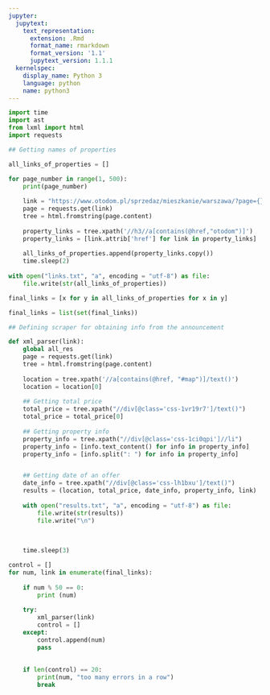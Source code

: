 ```yaml
---
jupyter:
  jupytext:
    text_representation:
      extension: .Rmd
      format_name: rmarkdown
      format_version: '1.1'
      jupytext_version: 1.1.1
  kernelspec:
    display_name: Python 3
    language: python
    name: python3
---
```


```python
import time
import ast
from lxml import html
import requests
```

```python
## Getting names of properties

all_links_of_properties = []

for page_number in range(1, 500):
    print(page_number)
    
    link = "https://www.otodom.pl/sprzedaz/mieszkanie/warszawa/?page={}".format(page_number)
    page = requests.get(link)
    tree = html.fromstring(page.content)
    
    property_links = tree.xpath('//h3//a[contains(@href,"otodom")]')
    property_links = [link.attrib['href'] for link in property_links]
    
    all_links_of_properties.append(property_links.copy())
    time.sleep(2)
    
with open("links.txt", "a", encoding = "utf-8") as file:
    file.write(str(all_links_of_properties))

```

```python
final_links = [x for y in all_links_of_properties for x in y]
```

```python
final_links = list(set(final_links))
```

```python
## Defining scraper for obtaining info from the announcement

def xml_parser(link):
    global all_res
    page = requests.get(link)
    tree = html.fromstring(page.content)
    
    location = tree.xpath('//a[contains(@href, "#map")]/text()')
    location = location[0]
    
    ## Getting total price
    total_price = tree.xpath("//div[@class='css-1vr19r7']/text()")
    total_price = total_price[0]
    
    ## Getting property info 
    property_info = tree.xpath("//div[@class='css-1ci0qpi']//li")
    property_info = [info.text_content() for info in property_info]
    property_info = [info.split(": ") for info in property_info]


    ## Getting date of an offer
    date_info = tree.xpath("//div[@class='css-lh1bxu']/text()")
    results = (location, total_price, date_info, property_info, link)
    
    with open("results.txt", "a", encoding = "utf-8") as file:
        file.write(str(results))
        file.write("\n")
    
    
    
    time.sleep(3)
```

```python
control = []
for num, link in enumerate(final_links):
    
    if num % 50 == 0:
        print (num)
    
    try:
        xml_parser(link)
        control = []
    except:
        control.append(num)
        pass
    
    
    if len(control) == 20:
        print(num, "too many errors in a row")
        break
    
```

```python

```
